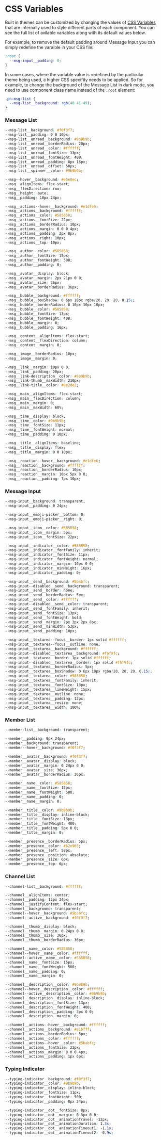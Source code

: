 
<Meta title="UI Customization/CSS Variables" />

# CSS Variables

Built in themes can be customized by changing the values of
[CSS Variables](https://developer.mozilla.org/en-US/docs/Web/CSS/Using_CSS_custom_properties) that
are internally used to style different parts of each component. You can see the full list of
avilable variables along with its default values below.

For example, to remove the default padding around Message Input you can simply redefine the varaible
in your CSS file:

```css
:root {
  --msg-input__padding: 0;
}
```

In some cases, where the variable value is redefined by the particular theme being used, a higher
CSS specifity needs to be applied. So for example, to change the background of the Message List in
dark mode, you need to use component class name instead of the `:root` element:

```css
.pn-msg-list {
  --msg-list__background: rgb(40 41 49);
}
```

### Message List

```css
--msg-list__background: #f0f3f7;
--msg-list__padding: 0 0 10px;
--msg-list__unread__background: #9b9b9b;
--msg-list__unread__borderRadius: 20px;
--msg-list__unread__color: #ffffff;
--msg-list__unread__fontSize: 13px;
--msg-list__unread__fontWeight: 400;
--msg-list__unread__padding: 8px 16px;
--msg-list__unread__offset: 50px;
--msg-list__spinner__color: #9b9b9b;

--msg--hover__background: #e5e8ec;
--msg__alignItems: flex-start;
--msg__flexDirection: row;
--msg__height: auto;
--msg__padding: 10px 24px;

--msg__actions--hover__background: #e1dfe6;
--msg__actions__background: #ffffff;
--msg__actions__color: #585858;
--msg__actions__fontSize: 22px;
--msg__actions__borderRadius: 10px;
--msg__actions__margin: 0 0 0 4px;
--msg__actions__padding: 2px 8px;
--msg__actions__right: 10px;
--msg__actions__top: 10px;

--msg__author__color: #585858;
--msg__author__fontSize: 15px;
--msg__author__fontWeight: 500;
--msg__author__padding: 0;

--msg__avatar__display: block;
--msg__avatar__margin: 2px 21px 0 0;
--msg__avatar__size: 36px;
--msg__avatar__borderRadius: 36px;

--msg__bubble__background: #ffffff;
--msg__bubble__boxShadow: 0 6px 10px rgba(20, 20, 20, 0.15);
--msg__bubble__borderRadius: 0 10px 10px 10px;
--msg__bubble__color: #585858;
--msg__bubble__fontSize: 13px;
--msg__bubble__fontWeight: 400;
--msg__bubble__margin: 0;
--msg__bubble__padding: 16px;

--msg__content__alignItems: flex-start;
--msg__content__flexDirection: column;
--msg__content__margin: 0;

--msg__image__borderRadius: 10px;
--msg__image__margin: 0;

--msg__link__margin: 10px 0 0;
--msg__link__padding: 20px;
--msg__link-description__color: #9b9b9b;
--msg__link-thumb__maxWidth: 210px;
--msg__link-title__color: #8e2de2;

--msg__main__alignItems: flex-start;
--msg__main__flexDirection: column;
--msg__main__margin: 0;
--msg__main__maxWidth: 60%;

--msg__time__display: block;
--msg__time__color: #9b9b9b;
--msg__time__fontSize: 11px;
--msg__time__fontWeight: normal;
--msg__time__padding: 0 10px;

--msg__title__alignItems: baseline;
--msg__title__display: flex;
--msg__title__margin: 0 0 10px;

--msg__reaction--hover__background: #e1dfe6;
--msg__reaction__background: #ffffff;
--msg__reaction__borderRadius: 10px;
--msg__reaction__margin: 10px 5px 0 0;
--msg__reaction__padding: 7px 10px;
```

### Message Input

```css
--msg-input__background: transparent;
--msg-input__padding: 0 24px;

--msg-input__emoji-picker__bottom: 0;
--msg-input__emoji-picker__right: 0;

--msg-input__icon__color: #585858;
--msg-input__icon__margin: 5px;
--msg-input__icon__fontSize: 22px;

--msg-input__indicator__color: #585858;
--msg-input__indicator__fontFamily: inherit;
--msg-input__indicator__fontSize: 11px;
--msg-input__indicator__fontWeight: normal;
--msg-input__indicator__margin: 10px 0 0;
--msg-input__indicator__minHeight: 16px;
--msg-input__indicator__padding: 0;

--msg-input__send__background: #5babfc;
--msg-input--disabled__send__background: transparent;
--msg-input__send__border: none;
--msg-input__send__borderRadius: 5px;
--msg-input__send__color: #ffffff;
--msg-input--disabled__send__color: transparent;
--msg-input__send__fontFamily: inherit;
--msg-input__send__fontSize: 13px;
--msg-input__send__fontWeight: bold;
--msg-input__send__margin: 2px 2px 2px 8px;
--msg-input__send__minWidth: 53px;
--msg-input__send__padding: 10px;

--msg-input__textarea--focus__border: 1px solid #ffffff;
--msg-input__textarea--focus__outline: none;
--msg-input__textarea__background: #ffffff;
--msg-input--disabled__textarea__background: #f6f9fc;
--msg-input__textarea__border: 1px solid #ffffff;
--msg-input--disabled__textarea__border: 1px solid #f6f9fc;
--msg-input__textarea__borderRadius: 5px;
--msg-input__textarea__boxShadow: 0 6px 10px rgba(20, 20, 20, 0.15);
--msg-input__textarea__color: #585858;
--msg-input__textarea__fontFamily: inherit;
--msg-input__textarea__fontSize: 13px;
--msg-input__textarea__lineHeight: 15px;
--msg-input__textarea__outline: none;
--msg-input__textarea__padding: 12px;
--msg-input__textarea__resize: none;
--msg-input__textarea__width: 100%;
```

### Member List

```css
--member-list__background: transparent;

--member__padding: 9px 24px;
--member__background: transparent;
--member--hover__background: #f0f3f7;

--member__avatar__background: #f0f3f7;
--member__avatar__display: block;
--member__avatar__margin: 0 24px 0 0;
--member__avatar__size: 36px;
--member__avatar__borderRadius: 36px;

--member__name__color: #585858;
--member__name__fontSize: 15px;
--member__name__fontWeight: 500;
--member__name__padding: 0;
--member__name__margin: 0;

--member__title__color: #9b9b9b;
--member__title__display: inline-block;
--member__title__fontSize: 13px;
--member__title__fontWeight: 400;
--member__title__padding: 5px 0 0;
--member__title__margin: 0;

--member__presence__borderRadius: 5px;
--member__presence__color: #62e905;
--member__presence__left: 58px;
--member__presence__position: absolute;
--member__presence__size: 6px;
--member__presence__top: 6px;
```

### Channel List

```css
--channel-list__background: #ffffff;

--channel__alignItems: center;
--channel__padding: 12px 24px;
--channel__justifyContent: flex-start;
--channel__background: transparent;
--channel--hover__background: #5babfc;
--channel--active__background: #f0f3f7;

--channel__thumb__display: block;
--channel__thumb__margin: 0 24px 0 0;
--channel__thumb__size: 36px;
--channel__thumb__borderRadius: 36px;

--channel__name__color: #585858;
--channel--hover__name__color: #ffffff;
--channel--active__name__color: #585858;
--channel__name__fontSize: 15px;
--channel__name__fontWeight: 500;
--channel__name__padding: 0;
--channel__name__margin: 0;

--channel__description__color: #9b9b9b;
--channel--hover__description__color: #ffffff;
--channel--active__description__color: #9b9b9b;
--channel__description__display: inline-block;
--channel__description__fontSize: 13px;
--channel__description__fontWeight: 400;
--channel__description__padding: 3px 0 0;
--channel__description__margin: 0;

--channel__actions--hover__background: #ffffff;
--channel__actions__background: #81bfff;
--channel__actions__borderRadius: 5px;
--channel__actions__color: #ffffff;
--channel__actions--hover__color: #5babfc;
--channel__actions__fontSize: 22px;
--channel__actions__margin: 0 0 0 4px;
--channel__actions__padding: 1px 6px;
```

### Typing Indicator

```css
--typing-indicator__background: #f0f3f7;
--typing-indicator__color: #9b9b9b;
--typing-indicator__display: inline-block;
--typing-indicator__fontSize: 11px;
--typing-indicator__fontWeight: 500;
--typing-indicator__padding: 8px 24px;

--typing-indicator__dot__fontSize: 8px;
--typing-indicator__dot__margin: 0 3px 0 0;
--typing-indicator__dot__animationTravel: -12px;
--typing-indicator__dot__animationDuration: 1.3s;
--typing-indicator__dot__animationTimeout1: -1.1s;
--typing-indicator__dot__animationTimeout2: -0.9s;
```

